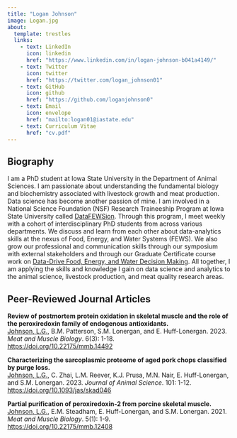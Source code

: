 ```yaml
---
title: "Logan Johnson"
image: Logan.jpg
about:
  template: trestles
  links: 
    - text: LinkedIn
      icon: linkedin
      href: "https://www.linkedin.com/in/logan-johnson-b041a4149/"
    - text: Twitter
      icon: twitter
      href: "https://twitter.com/logan_johnson01"
    - text: GitHub
      icon: github
      href: "https://github.com/loganjohnson0"
    - text: Email
      icon: envelope
      href: "mailto:logan01@iastate.edu"
    - text: Curriculum Vitae
      href: "cv.pdf"
---
```


::: column-page
## Biography

I am a PhD student at Iowa State University in the Department of Animal Sciences. I am passionate about understanding the fundamental biology and biochemistry associated with livestock growth and meat production. Data science has become another passion of mine. I am involved in a National Science Foundation (NSF) Research Traineeship Program at Iowa State University called [DataFEWSion](https://datafewsion.iastate.edu). Through this program, I meet weekly with a cohort of interdisciplinary PhD students from across various departments. We discuss and learn from each other about data-analytics skills at the nexus of Food, Energy, and Water Systems (FEWS). We also grow our professional and communication skills through our symposium with external stakeholders and through our Graduate Certificate course work on [Data-Drive Food, Energy, and Water Decision Making](https://datafewsion.iastate.edu/2468-2/). All together, I am applying the skills and knowledge I gain on data science and analytics to the animal science, livestock production, and meat quality research areas.

## Peer-Reviewed Journal Articles

**Review of postmortem protein oxidation in skeletal muscle and the role of the peroxiredoxin family of endogenous antioxidants.** <br><u>Johnson, L.G.</u>, B.M. Patterson, S.M. Lonergan, and E. Huff-Lonergan. 2023. <em>Meat and Muscle Biology</em>. 6(3): 1-18.<br><https://doi.org/10.22175/mmb.14492>

**Characterizing the sarcoplasmic proteome of aged pork chops classified by purge loss.** <br><u>Johnson, L.G.</u>, C. Zhai, L.M. Reever, K.J. Prusa, M.N. Nair, E. Huff-Lonergan, and S.M. Lonergan. 2023. <em>Journal of Animal Science</em>. 101: 1-12.<br><https://doi.org/10.1093/jas/skad046>

**Partial purification of peroxiredoxin-2 from porcine skeletal muscle.** <br><u>Johnson, L.G.</u>, E.M. Steadham, E. Huff-Lonergan, and S.M. Lonergan. 2021. <em>Meat and Muscle Biology</em>. 5(1): 1-9. <br><https://doi.org/10.22175/mmb.12408>
:::
